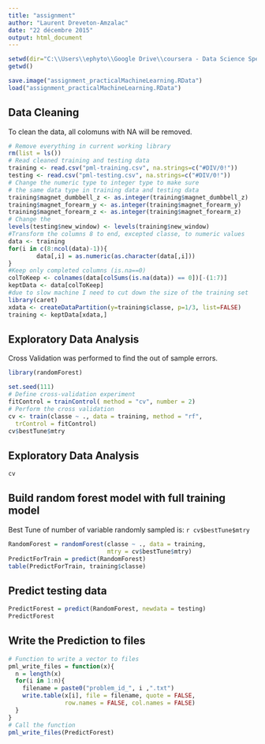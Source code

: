 ```yaml
---
title: "assignment"
author: "Laurent Dreveton-Amzalac"
date: "22 décembre 2015"
output: html_document
---
```

```r
setwd(dir="C:\\Users\\ephyto\\Google Drive\\coursera - Data Science Specialization\\8 Practical Machine Learning\\assignement")
getwd()

save.image("assignment_practicalMachineLearning.RData")
load("assignment_practicalMachineLearning.RData")
```
## Data Cleaning

To clean the data, all colomuns with NA will be removed.
```r
# Remove everything in current working library
rm(list = ls())
# Read cleaned training and testing data 
training <- read.csv("pml-training.csv", na.strings=c("#DIV/0!"))
testing <- read.csv("pml-testing.csv", na.strings=c("#DIV/0!"))
# Change the numeric type to integer type to make sure 
# the same data type in training data and testing data
training$magnet_dumbbell_z <- as.integer(training$magnet_dumbbell_z)
training$magnet_forearm_y <- as.integer(training$magnet_forearm_y)
training$magnet_forearm_z <- as.integer(training$magnet_forearm_z)
# Change the 
levels(testing$new_window) <- levels(training$new_window)
#Transform the columns 8 to end, excepted classe, to numeric values
data <- training
for(i in c(8:ncol(data)-1)){ 
        data[,i] = as.numeric(as.character(data[,i]))
}
#Keep only completed columns (is.na==0)
colToKeep <- colnames(data[colSums(is.na(data)) == 0])[-(1:7)]
keptData <- data[colToKeep]
#due to slow machine I need to cut down the size of the training set
library(caret)
xdata <- createDataPartition(y=training$classe, p=1/3, list=FALSE)
training <- keptData[xdata,]
```


## Exploratory Data Analysis

Cross Validation was performed to find the out of sample errors. 

```r
library(randomForest)
```

```r
set.seed(111)
# Define cross-validation experiment
fitControl = trainControl( method = "cv", number = 2)
# Perform the cross validation
cv <- train(classe ~ ., data = training, method = "rf", 
  trControl = fitControl)
cv$bestTune$mtry
```

## Exploratory Data Analysis
```r
cv
```

## Build random forest model with full training model
Best Tune of number of variable randomly sampled is: `r cv$bestTune$mtry`
```r
RandomForest = randomForest(classe ~ ., data = training, 
                            mtry = cv$bestTune$mtry)
PredictForTrain = predict(RandomForest)
table(PredictForTrain, training$classe)
```

## Predict testing data
```r
PredictForest = predict(RandomForest, newdata = testing)
PredictForest
```

## Write the Prediction to files
```r
# Function to write a vector to files
pml_write_files = function(x){
  n = length(x)
  for(i in 1:n){
    filename = paste0("problem_id_", i ,".txt")
    write.table(x[i], file = filename, quote = FALSE,
                row.names = FALSE, col.names = FALSE)
  }
}
# Call the function
pml_write_files(PredictForest)

```




